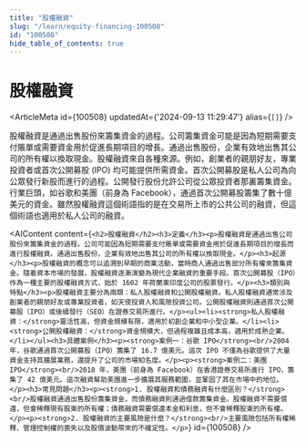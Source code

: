 ```yaml
---
title: "股權融資"
slug: "/learn/equity-financing-100508"
id: "100508"
hide_table_of_contents: true
---
```



# 股權融資

<ArticleMeta id={100508} updatedAt={'2024-09-13 11:29:47'} alias={`[]`} />
<div className='border-solid border-b border-t-0 my-4 border-[var(--ifm-color-gray-300)]' />

股權融資是通過出售股份來籌集資金的過程。公司籌集資金可能是因為短期需要支付賬單或需要資金用於促進長期項目的增長。通過出售股份，企業有效地出售其公司的所有權以換取現金。股權融資來自各種來源。例如，創業者的親朋好友，專業投資者或首次公開募股 (IPO) 均可能提供所需資金。首次公開募股是私人公司為向公眾發行新股而進行的過程。公開發行股份允許公司從公眾投資者那裏籌集資金。行業巨頭，如谷歌和美團（前身為 Facebook），通過首次公開募股籌集了數十億美元的資金。雖然股權融資這個術語指的是在交易所上市的公共公司的融資，但這個術語也適用於私人公司的融資。

<AIContent content={`<h2>股權融資</h2><h3>定義</h3><p>股權融資是通過出售公司股份來籌集資金的過程。公司可能因為短期需要支付賬單或需要資金用於促進長期項目的增長而進行股權融資。通過出售股份，企業有效地出售其公司的所有權以換取現金。</p><h3>起源</h3><p>股權融資的概念可以追溯到早期的商業活動，當時商人通過出售部分所有權來籌集資金。隨着資本市場的發展，股權融資逐漸演變為現代企業融資的重要手段。首次公開募股（IPO）作為一種主要的股權融資方式，始於 1602 年荷蘭東印度公司的股票發行。</p><h3>類別與特點</h3><p>股權融資主要分為兩類：私人股權融資和公開股權融資。私人股權融資通常涉及創業者的親朋好友或專業投資者，如天使投資人和風險投資公司。公開股權融資則通過首次公開募股（IPO）或後續發行（SEO）在證券交易所進行。</p><ul><li><strong>私人股權融資：</strong>靈活性高，但資金規模有限，適用於初創企業和中小型企業。</li><li><strong>公開股權融資：</strong>資金規模大，但過程複雜且成本高，適用於成熟企業。</li></ul><h3>具體案例</h3><p><strong>案例一：谷歌 IPO</strong><br/>2004 年，谷歌通過首次公開募股（IPO）籌集了 16.7 億美元。這次 IPO 不僅為谷歌提供了大量資金支持其擴展業務，還提升了公司的市場知名度。</p><p><strong>案例二：美團 IPO</strong><br/>2018 年，美團（前身為 Facebook）在香港證券交易所進行 IPO，籌集了 42 億美元。這次融資幫助美團進一步擴展其服務範圍，並鞏固了其在市場中的地位。</p><h3>常見問題</h3><p><strong>1. 股權融資和債務融資有什麼區別？</strong><br/>股權融資通過出售股份籌集資金，而債務融資則通過借款籌集資金。股權融資不需要償還，但會稀釋現有股東的所有權；債務融資需要償還本金和利息，但不會稀釋股東的所有權。</p><p><strong>2. 股權融資的主要風險是什麼？</strong><br/>主要風險包括所有權稀釋、管理控制權的喪失以及股價波動帶來的不確定性。</p>`} id={100508} />
